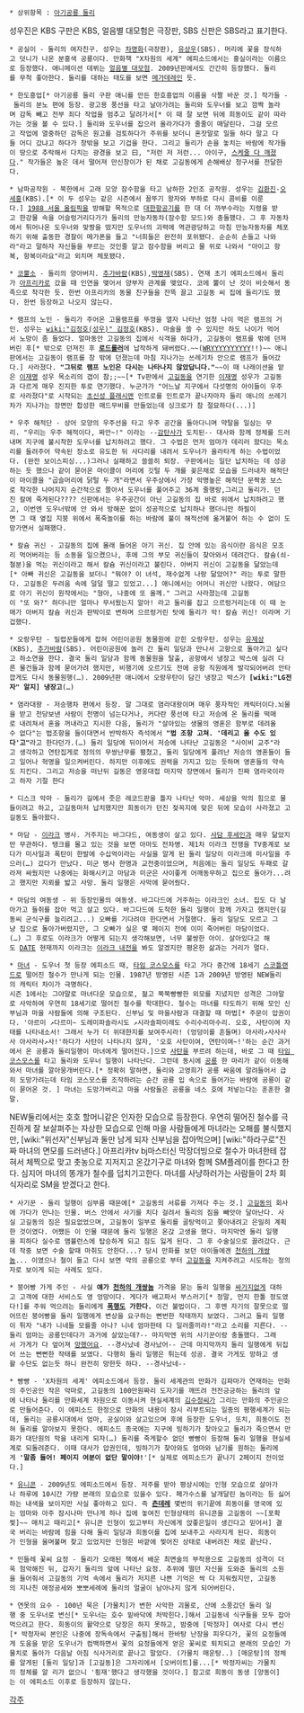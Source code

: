  * 상위항목 : [[아기공룡 둘리]]

성우진은 KBS 구판은 KBS, 얼음별 대모험은 극장판, SBS 신판은 SBS라고 표기한다.

 * 공실이 - 둘리의 여자친구. 성우는 [[차명화]](극장판), [[유상우]](SBS). 머리에 꽃을 장식하고 덧니가 나온 분홍색 공룡이다. 만화책 "X차원의 세계" 에피소드에서는 홍실이라는 이름으로 등장했다. 애니메이션 데뷔는 [[얼음별 대모험]]. 2009년판에서도 간간히 등장했다. 둘리를 무척 좋아한다. 둘리를 대하는 태도를 보면 [[메가데레]]인 듯.

 * 한도흥업[* 아기공룡 둘리 구판 애니를 만든 한호흥업의 이름을 삭짤 바꾼 것.] 작가들 - 둘리의 분노 편에 등장. 광고용 풍선을 타고 날아가려는 둘리와 도우너를 보고 깜짝 놀라며 감독 빼고 전부 죄다 작업을 멈추고 달려가서[* 이 때 잘 보면 뒤에 희동이도 같이 따라가는 것을 볼 수 있다.] 둘리와 도우너를 잡으러 올라가다가 줄줄이 매달린다. 그걸 모르고 작업에 열중하던 감독은 원고를 검토하다가 주위를 보더니 혼잣말로 일들 하다 말고 다들 어디 갔냐고 하다가 창밖을 보고 기겁을 한다. 그리고 둘리가 손을 놓치는 바람에 작가들이 땅으로 추락해서 다치는 광경을 보고 曰, "저런 저 저런... 아이구, [[망했어요|스케줄 다 깨졌다]]." 작가들은 높은 데서 떨어져 만신창이가 된 채로 고길동에게 손해배상 청구서를 전달한다.

 * 남파공작원 - 북한에서 고래 모양 잠수함을 타고 남하한 2인조 공작원. 성우는 [[김환진]]-[[오세홍]](KBS).[* 이 두 성우는 같은 시즌에서 꼴뚜기 왕자와 부하로 다시 콤비를 이룬다.] [[1988 서울 올림픽]]을 방해할 목적으로 [[대한항공]]기를 한 대 더 까부수라는 지령을 받고 한강물 속을 어슬렁거리다가가 둘리의 만능자동차(잠수함 모드)와 충돌했다. 그 후 자동차에서 튀어나온 도우너와 맞짱을 떴지만 도우너의 괴력에 역관광당하고 마침 만능자동차를 체포하기 위해 출동한 경찰이 메가폰을 들고 "너희들은 완전히 포위됐다. 순순히 손들고 나와라"라고 말하자 자신들을 부르는 것인줄 알고 잠수함을 버리고 물 위로 나와서 "아이고 항복, 항복이라요"라고 외치며 체포됐다.

 * [[코뿔소]] - 둘리의 양아버지. [[추가바람]](KBS),[[박영재]](SBS). 연재 초기 에피소드에서 둘리가 [[아프리카]]로 갔을 때 인연을 맺어서 양부자 관계를 맺었다. 코에 뿔이 난 것이 비슷해서 동족으로 착각한 듯. 한번 아프리카의 동물 친구들을 잔뜩 끌고 고길동 씨 집에 들리기도 했다. 한번 등장하고 나오지 않는다.

 * 램프의 노인 - 둘리가 주어온 고물램프를 뚜껑을 열자 나타난 엄청 나이 먹은 램프의 거인. 성우는 [[wiki:"김정호(성우)" 김정호]](KBS). 마술을 쓸 수 있지만 하도 나이가 먹어서 노망이 좀 들었다. 얼마동안 고길동의 집에서 식객을 하다가, 고길동이 램프를 밖에 던져버린 후[* 밖으로 던져진 후 '''[[로드롤러]]'''에 납작하게 돼버렸다.~~([[WRYYYYYYYYYY]]!!)~~ 애니판에서는 고길동이 램프를 창 밖에 던졌는데 마침 지나가는 쓰레기차 안으로 램프가 들어갔다.] 사라졌다. '''"그뒤로 램프 노인은 다시는 나타나지 않았답니다."'''~~이 때 나래이션을 맡은 [[이재명]] 성우 목소리의 갭이 참;;~~[* Tv판에서 [[고길동]]을 연기한 [[이재명]] 성우가 고길동과 다르게 매우 진지한 투로 연기했다. 누군가가 "어느날 지구에서 다섯명의 아이들이 우주로 사라졌다"로 시작되는 [[초신성 플래시맨]] 인트로를 인트로가 끝나자마자 둘리 애니의 쓰레기차가 지나가는 장면만 합성한 매드무비를 만들었는데 싱크로가 참 절묘하다(...)]

 * 우주 해적단 - 상어 모양의 우주선을 타고 우주 공간을 돌아다니며 약탈을 일삼는 무리. "우리는 우주 해적이다, 짜안~!" 이라는 --[[감탄사]]가 도치된-- 대사와 함께 정체를 드러내며 지구에 불시착한 도우너를 납치하려고 했다. 그 수법은 먼저 엄마가 데리러 왔다는 목소리를 들려주어 약속된 장소로 유도한 뒤 사다리를 내려서 도우너가 올라타게 하는 수법이었다. (완전 보이스피싱...)그러나 실패하고 쓸쓸히 퇴장. 구판에서는 일단 납치하는 데 성공하는 듯 했으나 같이 묻어온 마이콜이 머리에 깃털 두 개를 꽂은채로 모습을 드러내자 해적단이 마이콜을 "곱슬머리에 닭털 두 개"라면서 우주상에서 가장 악명높은 해적단 문짝꿍 보스로 착각한 나머지지 순간적으로 쫄아서 도우너를 풀어주고 36계 줄행랑,그리고 둘리가. 던진 칼에 죽게된다???? 신판에서는 우주공간이 아닌 고길동의 집 바로 위에서 납치하려고 했고, 이번엔 도우너밖에 안 와서 방해꾼 없이 성공적으로 납치하나 했더니만 하필이면 그 때 옆집 지붕 위에서 폭죽놀이를 하는 바람에 불이 해적선에 옮겨붙어 하는 수 없이 도망가면서 실패했다.

 * 칼슘 귀신 - 고길동의 집에 몰래 들어온 아기 귀신. 집 안에 있는 음식이란 음식은 모조리 먹어버리는 등 소동을 일으켰으나, 후에 그의 부모 귀신들이 찾아와서 데려간다. 칼슘(쇠-철분)을 먹는 귀신이라고 해서 칼슘 귀신이라고 불린다. 아버지 귀신이 고길동을 닮았는데[* 아빠 귀신은 고길동을 보더니 "뭐야? 이 녀석, 재수없게 나랑 닮았어?" 라는 투로 말한다. 고길동은 두려움 속에 덜덜 떨고 있었고...] 애니에서는 어머니 귀신만 나왔다. 여담으로 아기 귀신이 원작에서는 "형아, 나중에 또 올께." 그러고 사라졌는데 고길동이 "또 와?" 하더니만 얼마나 무서웠는지 알아! 라고 둘리를 잡고 으르렁거리는데 이 때 눈매가 아버지 칼슘 귀신과 판박이로 변하며 으르렁거린 탓에 둘리가 악! 칼슘 귀신! 이라며 기겁했다.

 * 오랑우탄 - 밀렵꾼들에게 잡혀 어린이공원 동물원에 갇힌 오랑우탄. 성우는 [[유제상]](KBS), [[추가바람]](SBS). 어린이공원에 놀러 간 둘리 일당과 만나서 고향으로 돌아가고 싶다고 하소연을 한다. 결국 둘리 일당과 함께 동물원을 탈출, 공항에서 냉장고 박스에 실려 다른 물건들과 함께 묻어가려 했지만, 비행기에 오르기도 전에 공항 직원에게 발각되어버려 안타깝게도 다시 동물원행(…). 2009년판 애니에서 오랑우탄이 담긴 냉장고 박스가 '''[wiki:"LG전자" 알지] 냉장고'''(…)

 * 염라대왕 - 저승행차 편에서 등장. 말 그대로 염라대왕이며 매우 풍자적인 캐릭터이다.뇌물을 받고 천당보낸 사람이 천명이 넘는다거나, 커다란 풍선에 타고 저승에 온 둘리를 떡매로 내려쳐서 혼을 꺼내라고 지시한 다음, 둘리가 "살아있는 생물의 영혼은 함부로 데려올수 없다"는 법조항을 들이대면서 반박하자 즉석에서 '''"법 조항 고쳐. '데리고 올 수도 있다'고"'''라고 한다던가.(…) 둘리 일당에 뒤이어서 저승에 나타난 고길동은 "사이비 교주"라고 생각하고 연탄집게로 정의의 무쌍난무를 펼쳤고, 둘리 일당에게 풀려난 저승의 영혼들이 들고 일어나 혁명을 일으켜버린다. 하지만 이후에도 권력을 가지고 있는 듯하며 영혼들의 약속도 지킨다. 그리고 저승을 떠난뒤 길동은 영웅대접 마지막 장면에서 둘리가 진짜 염라국이라고 하자 기절 한다  

 * 디스크 악마 - 둘리가 길에서 줏은 레코드판을 틀자 나타난 악마. 세상을 악의 힘으로 물들이려고 하고, 고길동마저 납치했지만 희동이가 던진 젖꼭지에 맞은 뒤에 모습이 사라졌고 고길동도 돌아왔다.

 * 마담 - [[이라크]] 병사. 거주지는 바그다드, 여동생이 살고 있다. [[사담 후세인]]과 매우 닮았지만 무관하다. 탱크를 몰고 있는 것을 보면 아마도 전차병. 제1차 이라크 전쟁을 TV중계로 보다가 미사일과 폭탄이 한발에 수십억이라는 사실을 알게 된 둘리 일당이 이라크에 미사일을 주으러(…) 갔다가 만났다. 미군 병사 한명과 교전중이었으며, 처음에는 둘리 일당도 두패로 갈라져 싸웠지만 나중에는 화해시키고 마담과 미군은 사이좋게 어깨동무하고 집으로 돌아가...려고 했지만 지뢰를 밟고 사망. 둘리 일행은 사막에 묻어줬다.

 * 마담의 여동생 - 위 등장인물의 여동생. 바그다드에 거주하는 이라크인 소녀. 집도 다 날아가고 들쥐를 잡아 먹고 살고 있다. 바그다드에 도착한 둘리 일행이 함께 가자고 했지만(길동씨 군식구를 늘리려고...) 오빠를 기다려야 한다면서 거절했다. 둘리 일당도 모르고 그냥 집으로 돌아가버렸지만, 그 오빠가 실은 몇 페이지 전에 이미 죽어버린 마담이었다.(…) 그 후로도 이라크가 어떻게 되는지 생각해보면, 너무 불쌍한 아이. 살아있다고 해도 [[DATE]] 현재까지 이라크는 [[이라크 내전]]을 봐도 알겠지만 평온한 삶과는 거리가 멀다.

 * [[마녀]] - 도우너 첫 등장 에피소드 때, [[타임 코스모스]]를 타고 가다 중간에 18세기 [[스코틀랜드]]로 떨어진 철수가 만나게 되는 인물. 1987년 방영된 시즌 1과 2009년 방영된 NEW둘리의 캐릭터 차이가 극명하다. 
 시즌 1에서는 그야말로 마녀다운 모습으로, 젊고 쭉쭉빵빵한 외모를 지녔지만 성격은 그야말로 사악하여 우연히 18세기로 떨어진 철수를 학대한다. 철수는 마녀를 타도하기 위해 모인 신부님과 마을 사람들에 의해 구조된다. 신부님 및 마을사람과 대결할 때 마법[* 주문이 압권이다. '아르미 ↗다르미~ 도레미파솔라시도 ↗시라솔파미레도 수리수리마수리. 오호, 사탄이여 자태를 나타내소서! 그래서 누가 더 위대한지를 보여주시라! (엉덩이를 흔들며) 아사라↗사사사사 아사라사↗사!'하다가 사탄이 나타나지 않자, '오호 사탄이여, 연탄이여~!'하는 순간 과거에서 온 공룡과 둘리일행이 마녀에게 떨어진다.]으로 [[사탄]]을 부르려 하는데, 바로 그 때 [[타임 코스모스]]를 타고 둘리와 도우너 일행이 나타난다. 그런데 동시에 [[공룡]] 한 마리가 같이 이동해와서 마녀를 깔아뭉개버린다.[* 정확히 말하면, 둘리와 고영희가 공룡 싸움에 말려들어서 급히 도망가려는데 타임 코스모스를 조작하려는 순간 공룡 입 속으로 들어가는 바람에 공룡이 같이 묻어온 것. ] 마녀는 도망가버리고 마을 사람들은 공룡을 네스 호에 처넣는다는 훈훈한 결말.
NEW둘리에서는 호호 할머니같은 인자한 모습으로 등장한다. 우연히 떨어진 철수를 극진하게 잘 보살펴주는 자상한 모습으로 인해 마을 사람들에게 마녀라는 오해를 불식했지만, [wiki:"위선자"신부님과 둘만 남게 되자 신부님을 잡아먹으며] [wiki:"하라구로"진짜 마녀의 면모를 드러낸다.]
아프리카tv bj마스터신 막장더빙으로 철수가 마녀한테 잡혀서 체찍으로 맞고 촛농으로 지저지고 온갔기구로 마녀와 함께 SM플레이를 한다고 한다. 심지어 마녀의 똥개가 철수를 덥치기고한다. 마녀를 사냥하러가는 사람들이 2차 회식자리로 SM을 받겠다고 한다. 

 * 사기꾼 - 둘리 일행이 심부름 때문에[* 고길동의 서류를 가져다 주는 것.] [[고길동]]의 회사에 가다가 만나는 인물. 버스 안에서 사기를 치다 걸려서 둘리의 짐을 빼앗아 달아난다. 사실 고길동의 짐은 필요없었으며, 고길동이 일부로 둘리를 골탕먹이고 쫒아내려고 은밀히 계획한 것이였다. 어쨌든 이 인물 때문에 둘리 일행은 온갅 고생을 했다. 마지막엔 둘리 일행을 피하다 실수로 앰뷸런스에 탑승하게 되고 짐도 잃게 된다. 그 후 수술실으로 끌려갔다. 근데 작중 보면 수술 할때 마취도 안한다...? 당시 만화를 보던 아이들에겐 [[천하의 개쌍놈]]... 이였으나 철이 들고 다시 보면 악의 공룡으로 부터 [[고길동]]을 지켜주려고 시도하는 정의자로 보이게 되는 사례도 있다.

 * 붕어빵 가게 주인 - 사실 '''얘가 [[천하의 개쌍놈]]''' 가격을 묻는 둘리 일행을 [[싸가지]]없게 대하고 고객에 대한 서비스도 영 엉망이다. 게다가 배고파서 부스러기[* 정말, 먼지 한톨 정도였다!]를 주워 먹으려는 둘리에게 '''[[폭행]]도 가한다.''' 이건 불법이다. 그 후엔 자기의 잘못으로 떨어뜨린 붕어빵을 둘리 일행에게 변상을 요구하는 뻔번한 작태까지 보였다. 그러고 둘리 일행이 튀자 "내가 니네들 모를줄 아나? 니네 엄마한테 다 일러줄끼라!"라고 소리를 지른다. --둘리 엄마는 공룡인데다가 과거에 살았는데?-- 마지막엔 위의 사기꾼이랑 충돌했다. 그래서 가게가 다 엎어져 [[망했어요]]. --경사났네 경사났어-- 근데 마지막까지 둘리 일행에게 뒤집어 쓰는 뻔뻔한 작태를 보였다. 다행히 둘리 일행은 튀는데 성공. 결국 가게도 망하고 생활 수단도 없는듯 하니 완전히 망한듯 하다. --경사났네--

 * 빵빵 - 'X차원의 세계' 에피소드에서 등장. 둘리 세계관의 만화가 김파마가 연재하는 만화의 주인공인 작은 악마로, 고길동의 100만원짜리 도자기를 깨뜨려 전전긍긍하는 둘리의 앞에 나타나 둘리를 만화세계 차원으로 이동시켜 현실세계의 [[김수정]]씨가 그리는 만화의 주인공으로 만들어준다. 이 에피소드 한정으로 만화의 내용이 잠시 리부트되는 일종의 평행세계가 되는데, 둘리는 공룡시대에서 엄마, 공실이와 살고있으며 후에 등장한 도우너, 또치, 희동이도 전혀 둘리를 알아보지 못한다. 에피소드 종국에는 지구에 빙하기가 찾아오고 둘리가 죽으면서 만화가 대단원의 막을 내리게 되자(…) 둘리를 죽게할수 없던 빵빵이 등장해 둘리 일행을 현실세계로 되돌려준다. 이때 대사가 압권인데, 빙하기가 찾아와도 엄마와 남기를 원하는 둘리에게 ''''말좀 들어! 페이지 여분이 없단 말이야!''''[* 실제로 에피소드가 끝나기 2페이지 전이었다.]

 * [[유니콘]] - 2009년도 에피소드에서 등장. 저주를 받아 평상시에는 인형 모습으로 살아가나 하루에 10시간 가량 본래의 모습으로 있을수 있다. 페가수스를 날개달린 놈이라는 등 싫어하는 내색을 보이지만 사실 좋아하고 있다. 즉 '''[[츤데레]]''' 몇번의 위기끝에 희동이를 영국에 있는 엄마와 아주 잠시나마 만나게 하나 집에 놓여진 인형상태의 유니콘을 고길동이 ~~[포확찢]~~ 매치고 때리고[* 유니콘 인형이 있고부터 자신에게 앉좋은일이 생긴다고 믿어서] 결국 버리는 바람에 힘을 다해 둘리 일당과 희동이를 집에 보내주고 사라지게 된다. 희동이가 인형을 울며불며 찾고 있었지만 인형은 바깥에 찢어진 상태로 내버려진 채로 끝난다.

 * 민들레 꽃씨 요정 - 둘리가 오래된 책에서 배운 최면술의 부작용으로 고길동의 성격이 더욱 험악해진 뒤, 갑자기 둘리의 앞에 나타난 요정. 추위에 떨던 자신을 도와준 둘리의 소원을 들어줘서 고길동의 기억 속에서 둘리가 저지른 나쁜 기억은 싹 다 지워줬지만, 고길동의 지나친 애정공세와 뽀뽀세례에 둘리의 얼굴이 남아나지 않게 되어버린다.

 * 연못의 요수 - 100년 묵은 [가물치]가 변한 사악한 괴물로, 산에 소풍갔던 둘리 일행 중 도우너로 변신[* 도우너는 호수 밑바닥에 처박힌다.]해서 고길동네 식구들을 모두 잡아먹으려고 한다. 희동이의 활약으로 당장은 하지 못하고, 밤중에 [박정자] 여사로 다시 변신[* 박정자씨 본인은 나중에 장독속에서 구출됨]해서 한바탕 난장을 피우다가, 꽃의 요정들에게 도움을 받은 도우너가 컴백하면서 꽃의 요정들에게 얻은 꽃씨로 퇴치되고 본래의 모습인 가물치로 돌아가 다음날 아침 식사거리로 끝나고 말았다. (가물치 매운탕..) [매운탕]의 정체를 알게된 [둘리 일당]과 [고길동]은 그자리에서 [오버이트]를...[* 박정자씨는 가물치의 정체를 알 리가 없으니 '횡재'했다고 생각했을 것이다.] 참고로 희동이 동생 [양동이]는 이 에피소드 이후로 등장하지 않는다.

[[각주]]

